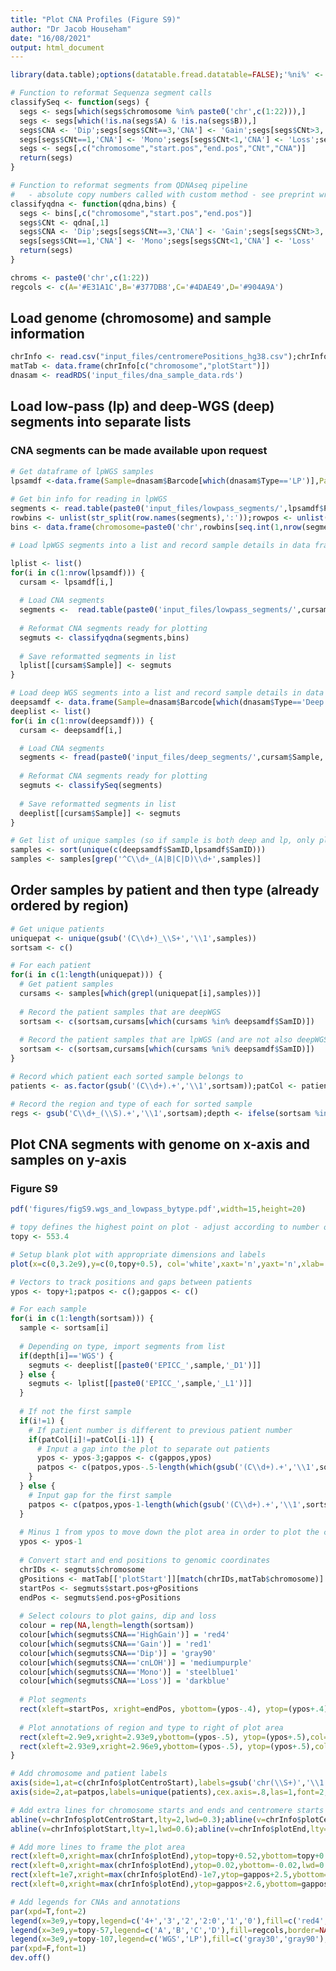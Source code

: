 ```yaml
---
title: "Plot CNA Profiles (Figure S9)"
author: "Dr Jacob Househam"
date: "16/08/2021"
output: html_document
---
```


```r
library(data.table);options(datatable.fread.datatable=FALSE);'%ni%' <- Negate('%in%')
```


```r
# Function to reformat Sequenza segment calls
classifySeq <- function(segs) {
  segs <- segs[which(segs$chromosome %in% paste0('chr',c(1:22))),]
  segs <- segs[which(!is.na(segs$A) & !is.na(segs$B)),]
  segs$CNA <- 'Dip';segs[segs$CNt==3,'CNA'] <- 'Gain';segs[segs$CNt>3,'CNA'] <- 'HighGain'
  segs[segs$CNt==1,'CNA'] <- 'Mono';segs[segs$CNt<1,'CNA'] <- 'Loss';segs[segs$A==2 & segs$B==0,'CNA'] <- 'cnLOH'
  segs <- segs[,c("chromosome","start.pos","end.pos","CNt","CNA")]
  return(segs)
}

# Function to reformat segments from QDNAseq pipeline
#   - absolute copy numbers called with custom method - see preprint written methods
classifyqdna <- function(qdna,bins) {
  segs <- bins[,c("chromosome","start.pos","end.pos")]
  segs$CNt <- qdna[,1] 
  segs$CNA <- 'Dip';segs[segs$CNt==3,'CNA'] <- 'Gain';segs[segs$CNt>3,'CNA'] <- 'HighGain'
  segs[segs$CNt==1,'CNA'] <- 'Mono';segs[segs$CNt<1,'CNA'] <- 'Loss'
  return(segs)
}
```


```r
chroms <- paste0('chr',c(1:22))
regcols <- c(A='#E31A1C',B='#377DB8',C='#4DAE49',D='#904A9A')
```

## Load genome (chromosome) and sample information
```r
chrInfo <- read.csv("input_files/centromerePositions_hg38.csv");chrInfo <- chrInfo[c(1:22),];row.names(chrInfo) <- c(1:nrow(chrInfo))
matTab <- data.frame(chrInfo[c("chromosome","plotStart")])
dnasam <- readRDS('input_files/dna_sample_data.rds')
```

## Load low-pass (lp) and deep-WGS (deep) segments into separate lists
### CNA segments can be made available upon request
```r
# Get dataframe of lpWGS samples
lpsamdf <-data.frame(Sample=dnasam$Barcode[which(dnasam$Type=='LP')],Patient=dnasam$Patient[which(dnasam$Type=='LP')],SamID=dnasam$Sample[which(dnasam$Type=='LP')])
                                                                                                  
# Get bin info for reading in lpWGS
segments <- read.table(paste0('input_files/lowpass_segments/',lpsamdf$Patient[1],'_',lpsamdf$Sample[1],'_500kb_GRCh38_multiregion_segmentation_calls.txt'))
rowbins <- unlist(str_split(row.names(segments),':'));rowpos <- unlist(str_split(rowbins[seq.int(2,nrow(segments)*2,by=2)],'-'))
bins <- data.frame(chromosome=paste0('chr',rowbins[seq.int(1,nrow(segments)*2,by=2)]),start.pos=as.integer(rowpos[seq.int(1,nrow(segments)*2,by=2)]),end.pos=as.integer(rowpos[seq.int(2,nrow(segments)*2,by=2)]))

# Load lpWGS segments into a list and record sample details in data frame

lplist <- list()
for(i in c(1:nrow(lpsamdf))) {
  cursam <- lpsamdf[i,]
  
  # Load CNA segments
  segments <-  read.table(paste0('input_files/lowpass_segments/',cursam$Patient,'_',cursam$Sample,'_500kb_GRCh38_multiregion_segmentation_calls.txt'))
  
  # Reformat CNA segments ready for plotting
  segmuts <- classifyqdna(segments,bins)
  
  # Save reformatted segments in list
  lplist[[cursam$Sample]] <- segmuts
}

# Load deep WGS segments into a list and record sample details in data frame
deepsamdf <- data.frame(Sample=dnasam$Barcode[which(dnasam$Type=='Deep')],Patient=dnasam$Patient[which(dnasam$Type=='Deep')],SamID=dnasam$Sample[which(dnasam$Type=='Deep')])
deeplist <- list()
for(i in c(1:nrow(deepsamdf))) {
  cursam <- deepsamdf[i,]

  # Load CNA segments
  segments <- fread(paste0('input_files/deep_segments/',cursam$Sample,'_GRCh38_segments.txt'),data.table=F)
  
  # Reformat CNA segments ready for plotting
  segmuts <- classifySeq(segments)
  
  # Save reformatted segments in list
  deeplist[[cursam$Sample]] <- segmuts
}

# Get list of unique samples (so if sample is both deep and lp, only plot the deep)
samples <- sort(unique(c(deepsamdf$SamID,lpsamdf$SamID)))
samples <- samples[grep('^C\\d+_(A|B|C|D)\\d+',samples)]
```

## Order samples by patient and then type (already ordered by region)
```r
# Get unique patients
uniquepat <- unique(gsub('(C\\d+)_\\S+','\\1',samples))
sortsam <- c()

# For each patient
for(i in c(1:length(uniquepat))) {
  # Get patient samples
  cursams <- samples[which(grepl(uniquepat[i],samples))]
  
  # Record the patient samples that are deepWGS
  sortsam <- c(sortsam,cursams[which(cursams %in% deepsamdf$SamID)])
  
  # Record the patient samples that are lpWGS (and are not also deepWGS)
  sortsam <- c(sortsam,cursams[which(cursams %ni% deepsamdf$SamID)])
}

# Record which patient each sorted sample belongs to
patients <- as.factor(gsub('(C\\d+).+','\\1',sortsam));patCol <- patients;levels(patCol) <- 1:length(levels(patCol));patCol <- as.numeric(patCol)

# Record the region and type of each for sorted sample
regs <- gsub('C\\d+_(\\S).+','\\1',sortsam);depth <- ifelse(sortsam %in% deepsamdf$SamID,'WGS','LP')
```

## Plot CNA segments with genome on x-axis and samples on y-axis
### Figure S9
```r
pdf('figures/figS9.wgs_and_lowpass_bytype.pdf',width=15,height=20)

# topy defines the highest point on plot - adjust according to number of samples/patients
topy <- 553.4

# Setup blank plot with appropriate dimensions and labels
plot(x=c(0,3.2e9),y=c(0,topy+0.5), col='white',xaxt='n',yaxt='n',xlab='Chromosomes',ylab=paste0('Samples (n=',length(sortsam),')'),bty='n',yaxs='i',xaxs='i',main='',cex.lab=1,font.lab=2)

# Vectors to track positions and gaps between patients
ypos <- topy+1;patpos <- c();gappos <- c()

# For each sample
for(i in c(1:length(sortsam))) {
  sample <- sortsam[i]
  
  # Depending on type, import segments from list
  if(depth[i]=='WGS') {
    segmuts <- deeplist[[paste0('EPICC_',sample,'_D1')]]
  } else {
    segmuts <- lplist[[paste0('EPICC_',sample,'_L1')]]
  }
  
  # If not the first sample
  if(i!=1) {
    # If patient number is different to previous patient number
    if(patCol[i]!=patCol[i-1]) {
      # Input a gap into the plot to separate out patients
      ypos <- ypos-3;gappos <- c(gappos,ypos)
      patpos <- c(patpos,ypos-.5-length(which(gsub('(C\\d+).+','\\1',sortsam)==patients[i]))/2)
    }
  } else {
    # Input gap for the first sample
    patpos <- c(patpos,ypos-1-length(which(gsub('(C\\d+).+','\\1',sortsam)==patients[i]))/2)
  }
  
  # Minus 1 from ypos to move down the plot area in order to plot the current sample
  ypos <- ypos-1
  
  # Convert start and end positions to genomic coordinates
  chrIDs <- segmuts$chromosome
  gPositions <- matTab[['plotStart']][match(chrIDs,matTab$chromosome)]
  startPos <- segmuts$start.pos+gPositions
  endPos <- segmuts$end.pos+gPositions
  
  # Select colours to plot gains, dip and loss
  colour = rep(NA,length=length(sortsam))
  colour[which(segmuts$CNA=='HighGain')] = 'red4'
  colour[which(segmuts$CNA=='Gain')] = 'red1'
  colour[which(segmuts$CNA=='Dip')] = 'gray90'
  colour[which(segmuts$CNA=='cnLOH')] = 'mediumpurple'
  colour[which(segmuts$CNA=='Mono')] = 'steelblue1'
  colour[which(segmuts$CNA=='Loss')] = 'darkblue'
  
  # Plot segments
  rect(xleft=startPos, xright=endPos, ybottom=(ypos-.4), ytop=(ypos+.4),col=colour,border=NA)
  
  # Plot annotations of region and type to right of plot area
  rect(xleft=2.9e9,xright=2.93e9,ybottom=(ypos-.5), ytop=(ypos+.5),col=regcols[regs[i]],border=NA)
  rect(xleft=2.93e9,xright=2.96e9,ybottom=(ypos-.5), ytop=(ypos+.5),col=ifelse(depth[i]=='WGS','gray30','gray90'),border=NA)
}

# Add chromosome and patient labels
axis(side=1,at=c(chrInfo$plotCentroStart),labels=gsub('chr(\\S+)','\\1',chrInfo$chromosome),cex.axis=1,las=1,font=2,line=0)
axis(side=2,at=patpos,labels=unique(patients),cex.axis=.8,las=1,font=2,line=0)

# Add extra lines for chromosome starts and ends and centromere starts and ends
abline(v=chrInfo$plotCentroStart,lty=2,lwd=0.3);abline(v=chrInfo$plotCentroEnd,lty=2,lwd=0.3)
abline(v=chrInfo$plotStart,lty=1,lwd=0.6);abline(v=chrInfo$plotEnd,lty=1,lwd=0.6)

# Add more lines to frame the plot area
rect(xleft=0,xright=max(chrInfo$plotEnd),ytop=topy+0.52,ybottom=topy+0.48,lwd=0.6)
rect(xleft=0,xright=max(chrInfo$plotEnd),ytop=0.02,ybottom=-0.02,lwd=0.6)
rect(xleft=1e7,xright=max(chrInfo$plotEnd)-1e7,ytop=gappos+2.5,ybottom=gappos-.5,col='white',border=NA)
rect(xleft=0,xright=max(chrInfo$plotEnd),ytop=gappos+2.6,ybottom=gappos-.6,lwd=0.3)

# Add legends for CNAs and annotations
par(xpd=T,font=2)
legend(x=3e9,y=topy,legend=c('4+','3','2','2:0','1','0'),fill=c('red4','red1','gray90','mediumpurple','steelblue2','darkblue'),border=NA,cex=1,box.lwd=0.5,title='CNA')
legend(x=3e9,y=topy-57,legend=c('A','B','C','D'),fill=regcols,border=NA,cex=1.14,box.lwd=0.5,title='Region')
legend(x=3e9,y=topy-107,legend=c('WGS','LP'),fill=c('gray30','gray90'),border=NA,cex=0.8,box.lwd=0.5,title='Type')
par(xpd=F,font=1)
dev.off()
```

